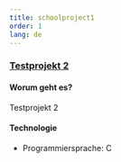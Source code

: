 ```yaml
---
title: schoolproject1
order: 1
lang: de
---
```


### [Testprojekt 2](https://github.com/TobMoeller/)

#### Worum geht es?

Testprojekt 2

<!-- #### difficultys? -->

#### Technologie

- Programmiersprache: C
